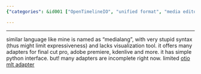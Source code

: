 ```yaml
---
{"categories": &id001 ["OpenTimelineIO", "unified format", "media editors", "Final Cut Pro", "Adobe Premiere", "Kdenlive", "Python interface"], "category": "Video Editing Software", "date": "2023-01-15 03:38:39", "description": "OpenTimelineIO is a versatile and widely compatible format designed to facilitate seamless communication between different media editing software. With adapters available for popular editors like Final Cut Pro, Adobe Premiere, and Kdenlive, it provides a unified interface using Python. However, some adapters for certain systems are still incomplete.", "tags": *id001, "title": "opentimelineio: unified format for media editors?"}

---
```


------
similar language like mine is named as "medialang", with very stupid syntax (thus might limit expressiveness) and lacks visualization tool.
it offers many adapters for final cut pro, adobe premiere, kdenlive and more.
it has simple python interface.
but! many adapters are incomplete right now.
limited [otio mlt adapter](https://pypi.org/project/otio-mlt-adapter/)
